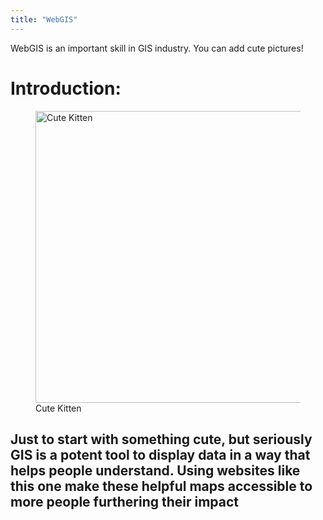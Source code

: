 ---
title: "WebGIS"
---

WebGIS is an important skill in GIS industry. You can add cute pictures!

# Introduction:

![Cute Kitten](https://th.bing.com/th/id/OIP.uZ4iK1gyN6AqQaTGHS5rEQHaI3?rs=1&pid=ImgDetMain){fig-align="center" width="467"}

<h2>

Just to start with something cute, but seriously GIS is a potent tool to display data in a way that helps people understand. Using websites like this one make these helpful maps accessible to more people furthering their impact

<h2/>
